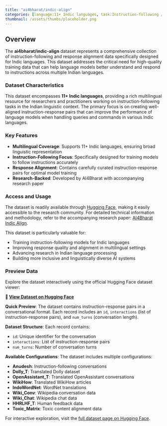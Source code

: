 ```yaml
---
title: "ai4bharat/indic-align"
categories: [language:11+ Indic languages, task:Instruction-following / response alignment dataset for Indic languages]
thumbnail: /assets/thumbs/placeholder.png
---
```


## Overview

The **ai4bharat/indic-align** dataset represents a comprehensive collection of instruction-following and response alignment data specifically designed for Indic languages. This dataset addresses the critical need for high-quality training data that can help language models better understand and respond to instructions across multiple Indian languages.

### Dataset Characteristics

This dataset encompasses **11+ Indic languages**, providing a rich multilingual resource for researchers and practitioners working on instruction-following tasks in the Indian linguistic context. The primary focus is on creating well-aligned instruction-response pairs that can improve the performance of language models when handling queries and commands in various Indic languages.

### Key Features

- **Multilingual Coverage**: Supports 11+ Indic languages, ensuring broad linguistic representation
- **Instruction-Following Focus**: Specifically designed for training models to follow instructions accurately
- **Response Alignment**: Contains carefully curated instruction-response pairs for optimal model training
- **Research-Backed**: Developed by AI4Bharat with accompanying research paper

### Access and Usage

The dataset is readily available through [Hugging Face](https://huggingface.co/datasets/ai4bharat/indic-align), making it easily accessible to the research community. For detailed technical information and methodology, refer to the accompanying research paper: [AI4Bharat Indic Align](https://arxiv.org/abs/2403.06350).

This dataset is particularly valuable for:

- Training instruction-following models for Indic languages
- Improving response quality and alignment in multilingual settings
- Advancing research in Indian language processing
- Building more inclusive and linguistically diverse AI systems

### Preview Data

Explore the dataset interactively using the official Hugging Face dataset viewer:

**🔗 [View Dataset on Hugging Face](https://huggingface.co/datasets/ai4bharat/indic-align)**

**Quick Preview**: The dataset contains instruction-response pairs in a conversational format. Each record includes an `id`, `interactions` (list of instruction-response pairs), and `num_turns` (conversation length).

**Dataset Structure**: Each record contains:

- `id`: Unique identifier for the conversation
- `interactions`: List of instruction-response pairs
- `num_turns`: Number of conversation turns

**Available Configurations**: The dataset includes multiple configurations:

- **Anudesh**: Instruction-following conversations
- **Dolly_T**: Translated Dolly dataset
- **OpenAssistant_T**: Translated OpenAssistant conversations
- **WikiHow**: Translated WikiHow articles
- **IndoWordNet**: WordNet translations
- **Wiki_Conv**: Wikipedia conversation data
- **Wiki_Chat**: Wikipedia chat data
- **HHRLHF_T**: Human feedback data
- **Toxic_Matrix**: Toxic content alignment data

For interactive exploration, visit the [full dataset page on Hugging Face](https://huggingface.co/datasets/ai4bharat/indic-align).
